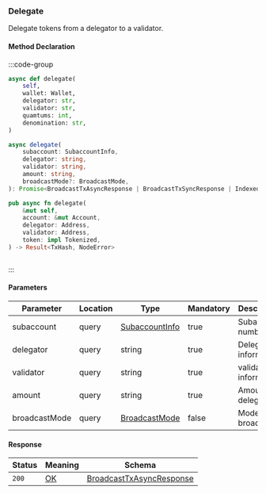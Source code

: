### Delegate

Delegate tokens from a delegator to a validator.

#### Method Declaration

:::code-group

```python [Python]
async def delegate(
    self,
    wallet: Wallet,
    delegator: str,
    validator: str,
    quamtums: int,
    denomination: str,
)
```


```typescript [TypeScript]
async delegate(
    subaccount: SubaccountInfo,
    delegator: string,
    validator: string,
    amount: string,
    broadcastMode?: BroadcastMode,
): Promise<BroadcastTxAsyncResponse | BroadcastTxSyncResponse | IndexedTx>
```

```rust [Rust]
pub async fn delegate(
    &mut self,
    account: &mut Account,
    delegator: Address,
    validator: Address,
    token: impl Tokenized,
) -> Result<TxHash, NodeError>
```

```uri
```

:::

#### Parameters

| Parameter     | Location  | Type              | Mandatory | Description           |
| ------------- | --------- | ----------------- | --------- | --------------------- |
| subaccount    | query     | [SubaccountInfo]  | true      | Subaccount number     |
| delegator     | query     | string            | true      | Delegator information |
| validator     | query     | string            | true      | validator information |
| amount        | query     | string            | true      | Amount to delegate    |
| broadcastMode | query     | [BroadcastMode]   | false     | Mode of broadcast     |

#### Response

| Status    | Meaning   | Schema                                                                |
| --------- | --------- | --------------------------------------------------------------------- |
| `200`     | [OK]      | [BroadcastTxAsyncResponse] | [BroadcastTxSyncResponse] | [IndexedTx]  |

[SubaccountInfo]: /types/subaccount_info
[BroadcastMode]: /types/broadcast_mode
[BroadcastTxAsyncResponse]: /types/cosmos
[BroadcastTxSyncResponse]: /types/cosmos
[IndexedTx]: /types/cosmos
[OK]: /types/ok
